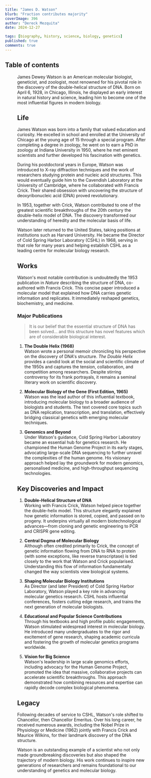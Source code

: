 ```yaml
---
title: "James D. Watson"
blurb: "Fraction contributes majority"
coverImage: 396
author: "Dereck Mezquita"
date: 2024-12-27

tags: [biography, history, science, biology, genetics]
published: true
comments: true
---
```


## Table of contents

<Figure src="/references/biography_james-d-watson/James-Watson.jpg" />

James Dewey Watson is an American molecular biologist, geneticist, and zoologist, most renowned for his pivotal role in the discovery of the double-helical structure of DNA. Born on April 6, 1928, in Chicago, Illinois, he displayed an early interest in natural history and science, leading him to become one of the most influential figures in modern biology.

## Life

James Watson was born into a family that valued education and curiosity. He excelled in school and enrolled at the University of Chicago at the young age of 15 through a special program. After completing a degree in zoology, he went on to earn a PhD in zoology at Indiana University in 1950, where he met eminent scientists and further developed his fascination with genetics.

During his postdoctoral years in Europe, Watson was introduced to X-ray diffraction techniques and the work of researchers studying protein and nucleic acid structures. This would eventually guide him to the Cavendish Laboratory at the University of Cambridge, where he collaborated with Francis Crick. Their shared obsession with uncovering the structure of deoxyribonucleic acid (DNA) proved revolutionary.

In 1953, together with Crick, Watson contributed to one of the greatest scientific breakthroughs of the 20th century the double-helix model of DNA. The discovery transformed our understanding of heredity and the molecular basis of life.

Watson later returned to the United States, taking positions at institutions such as Harvard University. He became the Director of Cold Spring Harbor Laboratory (CSHL) in 1968, serving in that role for many years and helping establish CSHL as a leading centre for molecular biology research.

## Works

Watson's most notable contribution is undoubtedly the 1953 publication in *Nature* describing the structure of DNA, co-authored with Francis Crick. This concise paper introduced a molecular model that explained how DNA carries genetic information and replicates. It immediately reshaped genetics, biochemistry, and medicine.

### Major Publications

<Blockquote src="James D. Watson, The Double Helix">
It is our belief that the essential structure of DNA has been solved... and this structure has novel features which are of considerable biological interest.
</Blockquote>

1. **The Double Helix (1968)**  
   Watson wrote a personal memoir chronicling his perspective on the discovery of DNA's structure. *The Double Helix* provides a candid look at the social and scientific climate of the 1950s and captures the tension, collaboration, and competition among researchers. Despite stirring controversy for its frank portrayals, it remains a seminal literary work on scientific discovery.

2. **Molecular Biology of the Gene (First Edition, 1965)**  
   Watson was the lead author of this influential textbook, introducing molecular biology to a broader audience of biologists and students. The text covered core topics such as DNA replication, transcription, and translation, effectively bridging classical genetics with emerging molecular techniques.

3. **Genomics and Beyond**  
   Under Watson's guidance, Cold Spring Harbor Laboratory became an essential hub for genetics research. He championed the Human Genome Project in its early stages, advocating large-scale DNA sequencing to further unravel the complexities of the human genome. His visionary approach helped lay the groundwork for modern genomics, personalised medicine, and high-throughput sequencing technologies.

## Key Discoveries and Impact

1. **Double-Helical Structure of DNA**  
   Working with Francis Crick, Watson helped piece together the double-helix model. This structure elegantly explained how genetic information is stored, copied, and passed on to progeny. It underpins virtually all modern biotechnological advances—from cloning and genetic engineering to PCR and CRISPR gene editing.

2. **Central Dogma of Molecular Biology**  
   Although often credited primarily to Crick, the concept of genetic information flowing from DNA to RNA to protein (with some exceptions, like reverse transcriptase) is tied closely to the work that Watson and Crick popularised. Understanding this flow of information fundamentally changed the way scientists view biological systems.

3. **Shaping Molecular Biology Institutions**  
   As Director (and later President) of Cold Spring Harbor Laboratory, Watson played a key role in advancing molecular genetics research. CSHL hosts influential conferences, fosters cutting edge research, and trains the next generation of molecular biologists.

4. **Educational and Popular Science Contributions**  
   Through his textbooks and high profile public engagements, Watson stimulated widespread interest in molecular biology. He introduced many undergraduates to the rigor and excitement of gene research, shaping academic curricula and fostering the growth of molecular genetics programs worldwide.

5. **Vision for Big Science**  
   Watson's leadership in large scale genomics efforts, including advocacy for the Human Genome Project, promoted the idea that massive, collaborative projects can accelerate scientific breakthroughs. This approach demonstrated how combining resources and expertise can rapidly decode complex biological phenomena.

## Legacy

Following decades of service to CSHL, Watson's role shifted to Chancellor, then Chancellor Emeritus. Over his long career, he received numerous awards, including the Nobel Prize in Physiology or Medicine (1962) jointly with Francis Crick and Maurice Wilkins, for their landmark discovery of the DNA structure.

Watson is an outstanding example of a scientist who not only made groundbreaking discoveries but also shaped the trajectory of modern biology. His work continues to inspire new generations of researchers and remains foundational to our understanding of genetics and molecular biology.
